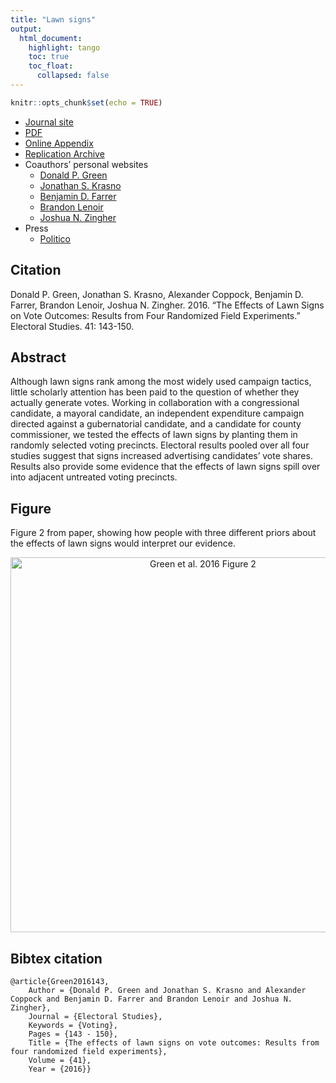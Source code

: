 ```yaml
---
title: "Lawn signs"
output: 
  html_document:
    highlight: tango
    toc: true
    toc_float:
      collapsed: false
---
```


```r
knitr::opts_chunk$set(echo = TRUE)
```

- [Journal site](http://www.sciencedirect.com/science/article/pii/S0261379415002310)
- [PDF](../papers/GKCFLZ_lawnsigns.pdf)
- [Online Appendix](../papers/GKCFLZ_lawnsigns_appendix.pdf)
- [Replication Archive](https://dataverse.harvard.edu/dataset.xhtml?persistentId=doi:10.7910/DVN/K2TLDB)
- Coauthors' personal websites
    - [Donald P. Green](https://sites.google.com/site/donaldpgreen/)
    - [Jonathan S. Krasno](https://www.binghamton.edu/political-science/people/faculty/jonathan-krasno.html)
    - [Benjamin D. Farrer](https://sites.google.com/a/binghamton.edu/benfarrer/home)
    - [Brandon Lenoir](http://www.polisci.pitt.edu/person/brandon-lenoir)
    - [Joshua N. Zingher](https://fs.wp.odu.edu/jzingher/)
- Press
    - [Politico](http://www.politico.com/story/2015/12/campaign-lawn-signs-little-effect-217166)
    

## Citation

Donald P. Green, Jonathan S. Krasno, Alexander Coppock, Benjamin D. Farrer, Brandon Lenoir, Joshua N. Zingher. 2016. "The Effects of Lawn Signs on Vote Outcomes: Results from Four Randomized Field Experiments." Electoral Studies. 41: 143-150. 

## Abstract
Although lawn signs rank among the most widely used campaign tactics, little scholarly attention has been paid to the question of whether they actually generate votes. Working in collaboration with a congressional candidate, a mayoral candidate, an independent expenditure campaign directed against a gubernatorial candidate, and a candidate for county commissioner, we tested the effects of lawn signs by planting them in randomly selected voting precincts. Electoral results pooled over all four studies suggest that signs increased advertising candidates' vote shares. Results also provide some evidence that the effects of lawn signs spill over into adjacent untreated voting precincts.

## Figure

Figure 2 from paper, showing how people with three different priors about the effects of lawn signs would interpret our evidence.

<center><img src="images/GKCFLZ_lawnsigns_fig.png" alt="Green et al. 2016 Figure 2" width="600"></center>

## Bibtex citation

```
@article{Green2016143,
	Author = {Donald P. Green and Jonathan S. Krasno and Alexander Coppock and Benjamin D. Farrer and Brandon Lenoir and Joshua N. Zingher},
	Journal = {Electoral Studies},
	Keywords = {Voting},
	Pages = {143 - 150},
	Title = {The effects of lawn signs on vote outcomes: Results from four randomized field experiments},
	Volume = {41},
	Year = {2016}}
```